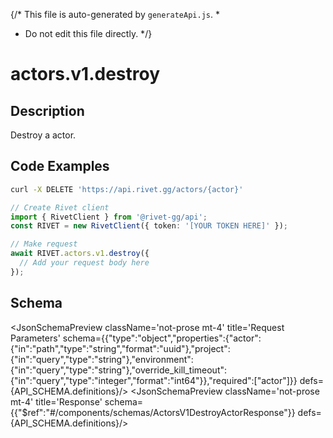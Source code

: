 {/* This file is auto-generated by `generateApi.js`.
  *
  * Do not edit this file directly.
  */}


# actors.v1.destroy

## Description
Destroy a actor.

## Code Examples

<CodeGroup title='Request' tag='DELETE' label='https://api.rivet.gg/actors/{actor}'>

```bash {{ "title": "cURL" }}
curl -X DELETE 'https://api.rivet.gg/actors/{actor}'
```

```ts
// Create Rivet client
import { RivetClient } from '@rivet-gg/api';
const RIVET = new RivetClient({ token: '[YOUR TOKEN HERE]' });

// Make request
await RIVET.actors.v1.destroy({
  // Add your request body here
});
```

</CodeGroup>

## Schema
<JsonSchemaPreview className='not-prose mt-4' title='Request Parameters' schema={{"type":"object","properties":{"actor":{"in":"path","type":"string","format":"uuid"},"project":{"in":"query","type":"string"},"environment":{"in":"query","type":"string"},"override_kill_timeout":{"in":"query","type":"integer","format":"int64"}},"required":["actor"]}} defs={API_SCHEMA.definitions}/>
<JsonSchemaPreview className='not-prose mt-4' title='Response' schema={{"$ref":"#/components/schemas/ActorsV1DestroyActorResponse"}} defs={API_SCHEMA.definitions}/>
